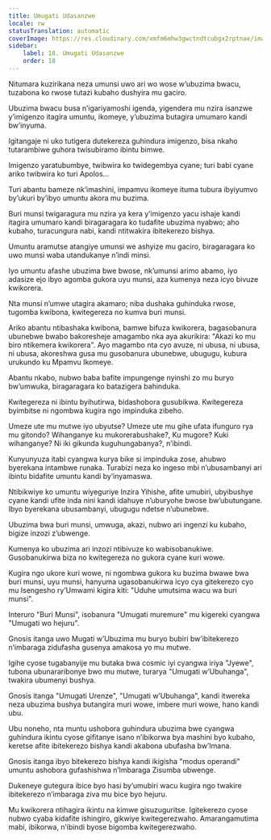 ```yaml
---
title: Umugati Udasanzwe
locale: rw
statusTranslation: automatic
coverImage: https://res.cloudinary.com/xmfm6mhw3gwctndtcubgx2rptnae/image/upload/v1740468922/small_cover_tratado_de_psicologia_revolucionaria_a4c0dca4e0.webp
sidebar:
    label: 18. Umugati Udasanzwe
    order: 18
---
```

Nitumara kuzirikana neza umunsi uwo ari wo wose w’ubuzima bwacu, tuzabona ko rwose tutazi kubaho dushyira mu gaciro.

Ubuzima bwacu busa n’igariyamoshi igenda, yigendera mu nzira isanzwe y’imigenzo itagira umuntu, ikomeye, y’ubuzima butagira umumaro kandi bw’inyuma.

Igitangaje ni uko tutigera dutekereza guhindura imigenzo, bisa nkaho tutarambiwe guhora twisubiramo ibintu bimwe.

Imigenzo yaratubumbye, twibwira ko twidegembya cyane; turi babi cyane ariko twibwira ko turi Apolos...

Turi abantu bameze nk’imashini, impamvu ikomeye ituma tubura ibyiyumvo by’ukuri by’ibyo umuntu akora mu buzima.

Buri munsi twigaragura mu nzira ya kera y’imigenzo yacu ishaje kandi itagira umumaro kandi biragaragara ko tudafite ubuzima nyabwo; aho kubaho, turacungura nabi, kandi ntitwakira ibitekerezo bishya.

Umuntu aramutse atangiye umunsi we ashyize mu gaciro, biragaragara ko uwo munsi waba utandukanye n’indi minsi.

Iyo umuntu afashe ubuzima bwe bwose, nk’umunsi arimo abamo, iyo adasize ejo ibyo agomba gukora uyu munsi, aza kumenya neza icyo bivuze kwikorera.

Nta munsi n’umwe utagira akamaro; niba dushaka guhinduka rwose, tugomba kwibona, kwitegereza no kumva buri munsi.

Ariko abantu ntibashaka kwibona, bamwe bifuza kwikorera, bagasobanura ubunebwe bwabo bakoresheje amagambo nka aya akurikira: "Akazi ko mu biro ntikemera kwikorera". Ayo magambo nta cyo avuze, ni ubusa, ni ubusa, ni ubusa, akoreshwa gusa mu gusobanura ubunebwe, ubugugu, kubura urukundo ku Mpamvu Ikomeye.

Abantu nkabo, nubwo baba bafite impungenge nyinshi zo mu buryo bw’umwuka, biragaragara ko batazigera bahinduka.

Kwitegereza ni ibintu byihutirwa, bidashobora gusubikwa. Kwitegereza byimbitse ni ngombwa kugira ngo impinduka zibeho.

Umeze ute mu mutwe iyo ubyutse? Umeze ute mu gihe ufata ifunguro rya mu gitondo? Wihanganye ku mukorerabushake?, Ku mugore? Kuki wihanganye? Ni iki gikunda kuguhungabanya?, n’ibindi.

Kunyunyuza itabi cyangwa kurya bike si impinduka zose, ahubwo byerekana intambwe runaka. Turabizi neza ko ingeso mbi n’ubusambanyi ari ibintu bidafite umuntu kandi by’inyamaswa.

Ntibikwiye ko umuntu wiyeguriye Inzira Yihishe, afite umubiri, ubyibushye cyane kandi ufite inda nini kandi idahuye n’uburyohe bwose bw’ubutungane. Ibyo byerekana ubusambanyi, ubugugu ndetse n’ubunebwe.

Ubuzima bwa buri munsi, umwuga, akazi, nubwo ari ingenzi ku kubaho, bigize inzozi z’ubwenge.

Kumenya ko ubuzima ari inzozi ntibivuze ko wabisobanukiwe. Gusobanukirwa biza no kwitegereza no gukora cyane kuri wowe.

Kugira ngo ukore kuri wowe, ni ngombwa gukora ku buzima bwawe bwa buri munsi, uyu munsi, hanyuma ugasobanukirwa icyo cya gitekerezo cyo mu Isengesho ry’Umwami kigira kiti: "Uduhe umutsima wacu wa buri munsi".

Interuro "Buri Munsi", isobanura "Umugati muremure" mu kigereki cyangwa "Umugati wo hejuru".

Gnosis itanga uwo Mugati w’Ubuzima mu buryo bubiri bw’ibitekerezo n’imbaraga zidufasha gusenya amakosa yo mu mutwe.

Igihe cyose tugabanyije mu butaka bwa cosmic iyi cyangwa iriya "Jyewe", tubona ubunararibonye bwo mu mutwe, turarya "Umugati w’Ubuhanga", twakira ubumenyi bushya.

Gnosis itanga "Umugati Urenze", "Umugati w’Ubuhanga", kandi itwereka neza ubuzima bushya butangira muri wowe, imbere muri wowe, hano kandi ubu.

Ubu noneho, nta muntu ushobora guhindura ubuzima bwe cyangwa guhindura ikintu cyose gifitanye isano n’ibikorwa bya mashini byo kubaho, keretse afite ibitekerezo bishya kandi akabona ubufasha bw’Imana.

Gnosis itanga ibyo bitekerezo bishya kandi ikigisha "modus operandi" umuntu ashobora gufashishwa n’Imbaraga Zisumba ubwenge.

Dukeneye gutegura ibice byo hasi by’umubiri wacu kugira ngo twakire ibitekerezo n’imbaraga ziva mu bice byo hejuru.

Mu kwikorera ntihagira ikintu na kimwe gisuzuguritse. Igitekerezo cyose nubwo cyaba kidafite ishingiro, gikwiye kwitegerezwaho. Amarangamutima mabi, ibikorwa, n’ibindi byose bigomba kwitegerezwaho.

